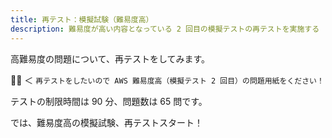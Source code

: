 ---
title: 再テスト：模擬試験（難易度高）
description: 難易度が高い内容となっている 2 回目の模擬テストの再テストを実施する
---

高難易度の問題について、再テストをしてみます。

🙋‍♂ ＜ `再テストをしたいので AWS 難易度高（模擬テスト 2 回目）の問題用紙をください！`

テストの制限時間は 90 分、問題数は 65 問です。

では、難易度高の模擬試験、再テストスタート！
